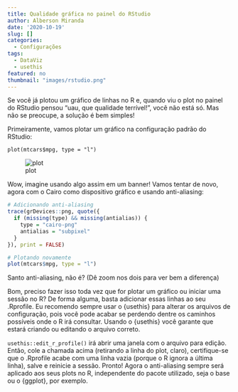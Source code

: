 ```yaml
---
title: Qualidade gráfica no painel do RStudio
author: Alberson Miranda
date: '2020-10-19'
slug: []
categories:
  - Configurações
tags:
  - DataViz
  - usethis
featured: no
thumbnail: "images/rstudio.png"
---
```


Se você já plotou um gráfico de linhas no R e, quando viu o plot no painel do RStudio pensou "uau, que qualidade terrível!", você não está só. Mas não se preocupe, a solução é bem simples!

Primeiramente, vamos plotar um gráfico na configuração padrão do RStudio:

`plot(mtcars$mpg, type = "l")`

![plot](/post/2020-10-19-qualidade-grafica-no-painel-do-rstudio_files/Rplot.png)

Wow, imagine usando algo assim em um banner! Vamos tentar de novo, agora com o Cairo como dispositivo gráfico e usando anti-aliasing:

```r

# Adicionando anti-aliasing
trace(grDevices::png, quote({
  if (missing(type) && missing(antialias)) {
    type = "cairo-png"
    antialias = "subpixel"
  }
}), print = FALSE)

# Plotando novamente
plot(mtcars$mpg, type = "l")

```

Santo anti-aliasing, não é? (Dê zoom nos dois para ver bem a diferença)

Bom, preciso fazer isso toda vez que for plotar um gráfico ou iniciar uma sessão no R? De forma alguma, basta adicionar essas linhas ao seu .Rprofile. Eu recomendo sempre usar o {usethis} para alterar os arquivos de configuração, pois você pode acabar se perdendo dentre os caminhos possíveis onde o R irá consultar. Usando o {usethis} você garante que estará criando ou editando o arquivo correto.

`usethis::edit_r_profile()` irá abrir uma janela com o arquivo para edição. Então, cole a chamada acima (retirando a linha do plot, claro), certifique-se que o .Rprofile acabe com uma linha vazia (porque o R ignora a última linha), salve e reinicie a sessão. Pronto! Agora o anti-aliasing sempre será aplicado aos seus plots no R, independente do pacote utilizado, seja o base ou o {ggplot}, por exemplo.
